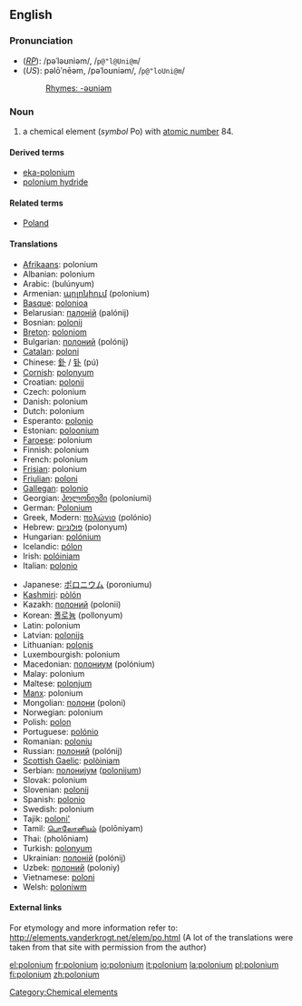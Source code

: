 {{see|Polonium}}
==English==
{{elements|Po|bismuth|Bi|astatine|At}}
===Pronunciation===
*(''[[RP]]''): /pəˈləʊniəm/, /<tt>p@"l@Uni@m</tt>/
*(''US''): pəlōʹnēəm, /pəˈloʊniəm/, /<tt>p@"loUni@m</tt>/
*:[[Rhymes:English:-əʊniəm|Rhymes: -əʊniəm]]

=== Noun ===
{{en-noun-unc}}
{{wikipedia}}

# a chemical element (''symbol'' Po) with [[atomic number]] 84.

====Derived terms====
*[[eka-polonium]]
*[[polonium hydride]]

====Related terms====
*[[Poland]]<!--after which polonium is named-->

==== Translations ====
{{top}}
*[[Afrikaans]]: polonium
*Albanian: polonium
*Arabic: {{ARchar|[[بولونيوم]]}} (bulúnyum) {{m}}
*Armenian: [[պոլոնիում]] (polonium)
*[[Basque]]: [[polonioa]]
*Belarusian: [[палонiй]] (palónij) {{m}}
*Bosnian: [[polonij]]
*[[Breton]]: [[poloniom]]
*Bulgarian: [[полоний]] (polónij) {{m}}
*[[Catalan]]: [[poloni]]
*Chinese: [[釙]] / [[钋]] (pú)
*[[Cornish]]: [[polonyum]]
*Croatian: [[polonij]]
*Czech: polonium
*Danish: polonium
*Dutch: polonium {{n}}
*Esperanto: [[polonio]]
*Estonian: [[poloonium]]
*[[Faroese]]: polonium
*Finnish: polonium
*French: polonium {{m}}
*[[Frisian]]: polonium
*[[Friulian]]: [[poloni]]
*[[Gallegan]]: [[polonio]]
*Georgian: [[პოლონიუმი]] (poloniumi)
*German: [[Polonium]] {{n}}
*Greek, Modern: [[πολώνιο]] (polónio) {{n}}
*Hebrew: [[פולוניום]] (polonyum)
*Hungarian: [[polónium]]
*Icelandic: [[pólon]]
*Irish: [[polóiniam]]
*Italian: [[polonio]] {{m}}
{{mid}}
*Japanese: [[ポロニウム]] (poroniumu)
*[[Kashmiri]]: [[pòlón]]
*Kazakh: [[полоний]] (polonii)
*Korean: [[폴로늄]] (pollonyum)
*Latin: polonium
*Latvian: [[polonijs]]
*Lithuanian: [[polonis]]
*Luxembourgish: polonium
*Macedonian: [[полониум]] (polónium) {{m}}
*Malay: polonium
*Maltese: [[polonjum]]
*[[Manx]]: polonium
*Mongolian: [[полони]] (poloni)
*Norwegian: polonium
*Polish: [[polon]] {{m}}
*Portuguese: [[polónio]] {{m}}
*Romanian: [[poloniu]] {{n}}
*Russian: [[полоний]] (polónij) {{m}}
*[[Scottish Gaelic]]: [[polòiniam]]
*Serbian: [[полониjум]] ([[polonijum]]) {{m}}
*Slovak: polonium
*Slovenian: [[polonij]]
*Spanish: [[polonio]] {{m}}
*Swedish: polonium
*Tajik: [[poloni']]
*Tamil: [[பொலோனியம்]] (polōniyam)
*Thai: {{THchar|[[พอโลเนียม]]}} (pholōniam)
*Turkish: [[polonyum]]
*Ukrainian: [[полонiй]] (polónij) {{m}}
*Uzbek: [[полоний]] (poloniy)
*Vietnamese: [[poloni]]
*Welsh: [[poloniwm]]
{{bottom}}

====External links====
For etymology and more information refer to:
http://elements.vanderkrogt.net/elem/po.html
(A lot of the translations were taken from that site with permission from the author)

[[Category:Chemical elements]]

[[el:polonium]]
[[fr:polonium]]
[[io:polonium]]
[[it:polonium]]
[[la:polonium]]
[[pl:polonium]]
[[fi:polonium]]
[[zh:polonium]]